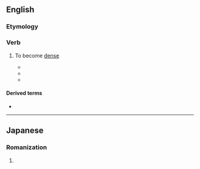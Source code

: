 ==English==

===Etymology===
{{suffix|en|dense|en}}

===Verb===
{{en-verb}}

# {{lb|en|intransitive}} To become [[dense]]
#* {{quote-text|year=1992|author=Wiesław Myśliwski|title=The palace|page=109|passage=I see a singing darkness in my unseeing eyes. Of neither water, nor earth, nor night. It quivers, '''densens''', then explodes in black. Then it falls away in strings of rippling beads. And again it quivers, '''densens'''. Can you hear it?}}
#* {{quote-text|year=2004|author=Quentin van Marle|title=Boomerang Road: A Pedalling Pom's Australian Odyssey|page=45|passage=Traffic '''densens''' as the morning ticks on. Trucks roar past on the nearside lane, but I'm well protected by a decent width of shoulder.}}
#* {{quote-text|year=2007|author=Donald Hall|title=Eagle Pond|page=5|passage=Sit in a chair looking south into blue twilight that arrives earlier every day— as the sky flakes and '''densens''', as the first clear flakes float past the porch's wood to light on dirt of the driveway and on brown frozen grass or dry stalks of the flower border.}}

====Derived terms====
* {{l|en|densening}}

----

==Japanese==

===Romanization===
{{ja-romaji}}

# {{ja-romanization of|でんせん}}